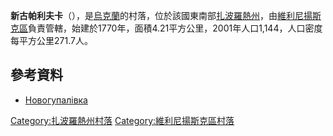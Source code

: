 {{coord|48|1|25|N|35|25|4|E|scale:30000|display=title}}

'''新古帕利夫卡'''（{{lang-uk|Новогупалівка}}），是[[烏克蘭|烏克蘭]]的村落，位於該國東南部[[扎波羅熱州|扎波羅熱州]]，由[[維利尼揚斯克區|維利尼揚斯克區]]負責管轄，始建於1770年，面積4.21平方公里，2001年人口1,144，人口密度每平方公里271.7人。

==參考資料==
*[http://gska2.rada.gov.ua/pls/z7502/A005?rdat1=02.01.2008&rf7571=12142 Новогупалівка]{{dead link|date=2018年3月 |bot=InternetArchiveBot |fix-attempted=yes }}

[[Category:扎波羅熱州村落|Category:扎波羅熱州村落]]
[[Category:維利尼揚斯克區村落|Category:維利尼揚斯克區村落]]


{{Zaporizhia-geo-stub}}